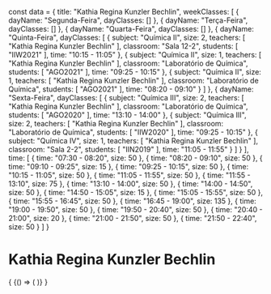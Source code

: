 const data = {
  title: "Kathia Regina Kunzler Bechlin",
  weekClasses: [
    {
      dayName: "Segunda-Feira",
      dayClasses: []
    },
    {
      dayName: "Terça-Feira",
      dayClasses: []
    },
    {
      dayName: "Quarta-Feira",
      dayClasses: []
    },
    {
      dayName: "Quinta-Feira",
      dayClasses: [
        {
          subject: "Química II",
          size: 2,
          teachers: [
            "Kathia Regina Kunzler Bechlin"
          ],
          classroom: "Sala 12-2",
          students: [
            "IIW2021"
          ],
          time: "10:15 - 11:05"
        },
        {
          subject: "Química II",
          size: 1,
          teachers: [
            "Kathia Regina Kunzler Bechlin"
          ],
          classroom: "Laboratório de Química",
          students: [
            "AGO2021"
          ],
          time: "09:25 - 10:15"
        },
        {
          subject: "Química II",
          size: 1,
          teachers: [
            "Kathia Regina Kunzler Bechlin"
          ],
          classroom: "Laboratório de Química",
          students: [
            "AGO2021"
          ],
          time: "08:20 - 09:10"
        }
      ]
    },
    {
      dayName: "Sexta-Feira",
      dayClasses: [
        {
          subject: "Química III",
          size: 2,
          teachers: [
            "Kathia Regina Kunzler Bechlin"
          ],
          classroom: "Laboratório de Química",
          students: [
            "AGO2020"
          ],
          time: "13:10 - 14:00"
        },
        {
          subject: "Química III",
          size: 2,
          teachers: [
            "Kathia Regina Kunzler Bechlin"
          ],
          classroom: "Laboratório de Química",
          students: [
            "IIW2020"
          ],
          time: "09:25 - 10:15"
        },
        {
          subject: "Química IV",
          size: 1,
          teachers: [
            "Kathia Regina Kunzler Bechlin"
          ],
          classroom: "Sala 2-2",
          students: [
            "IIN2019"
          ],
          time: "11:05 - 11:55"
        }
      ]
    }
  ],
  time: [
    {
      time: "07:30 - 08:20",
      size: 50
    },
    {
      time: "08:20 - 09:10",
      size: 50
    },
    {
      time: "09:10 - 09:25",
      size: 15
    },
    {
      time: "09:25 - 10:15",
      size: 50
    },
    {
      time: "10:15 - 11:05",
      size: 50
    },
    {
      time: "11:05 - 11:55",
      size: 50
    },
    {
      time: "11:55 - 13:10",
      size: 75
    },
    {
      time: "13:10 - 14:00",
      size: 50
    },
    {
      time: "14:00 - 14:50",
      size: 50
    },
    {
      time: "14:50 - 15:05",
      size: 15
    },
    {
      time: "15:05 - 15:55",
      size: 50
    },
    {
      time: "15:55 - 16:45",
      size: 50
    },
    {
      time: "16:45 - 19:00",
      size: 135
    },
    {
      time: "19:00 - 19:50",
      size: 50
    },
    {
      time: "19:50 - 20:40",
      size: 50
    },
    {
      time: "20:40 - 21:00",
      size: 20
    },
    {
      time: "21:00 - 21:50",
      size: 50
    },
    {
      time: "21:50 - 22:40",
      size: 50
    }
  ]
}

# Kathia Regina Kunzler Bechlin

<div>
  {
    <BrowserOnly>
      {() => (
        <Grid
          title={data.title}
          weekClasses={data.weekClasses}
          time={data.time}
        />
      )}
    </BrowserOnly>
  }
</div>
